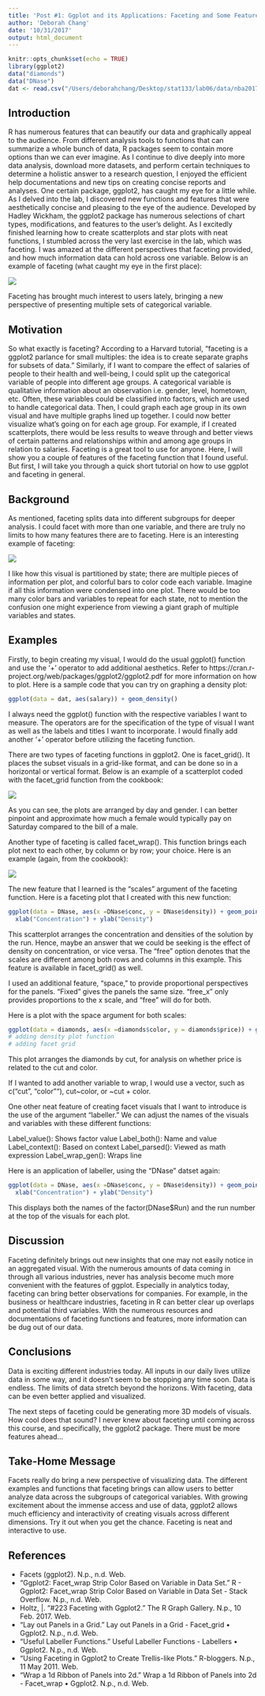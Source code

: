 ```yaml
---
title: 'Post #1: Ggplot and its Applications: Faceting and Some Features'
author: 'Deborah Chang'
date: '10/31/2017'
output: html_document
---
```


```r
knitr::opts_chunk$set(echo = TRUE)
library(ggplot2)
data("diamonds")
data("DNase")
dat <- read.csv("/Users/deborahchang/Desktop/stat133/lab06/data/nba2017-players.csv")
```

## Introduction

R has numerous features that can beautify our data and graphically appeal to the audience. From different analysis tools to functions that can summarize a whole bunch of data, R packages seem to contain more options than we can ever imagine. As I continue to dive deeply into more data analysis, download more datasets, and perform certain techniques to determine a holistic answer to a research question, I enjoyed the efficient help documentations and new tips on creating concise reports and analyses. One certain package, ggplot2, has caught my eye for a little while. As I delved into the lab, I discovered new functions and features that were aesthetically concise and pleasing to the eye of the audience. Developed by Hadley Wickham, the ggplot2 package has numerous selections of chart types, modifications, and features to the user’s delight. As I excitedly finished learning how to create scatterplots and star plots with neat functions, I stumbled across the very last exercise in the lab, which was faceting. I was amazed at the different perspectives that faceting provided, and how much information data can hold across one variable. Below is an example of faceting (what caught my eye in the first place):

![](http://eriqande.github.io/rep-res-web/lectures/lecture_figs/ggplot-more-unnamed-chunk-16-1.png)

Faceting has brought much interest to users lately, bringing a new perspective of presenting multiple sets of categorical variable. 

## Motivation

So what exactly is faceting? According to a Harvard tutorial, “faceting is a ggplot2 parlance for small multiples: the idea is to create separate graphs for subsets of data.” Similarly, if I want to compare the effect of salaries of people to their health and well-being, I could split up the categorical variable of people into different age groups. A categorical variable is qualitative information about an observation i.e. gender, level, hometown, etc. Often, these variables could be classified into factors, which are used to handle categorical data. Then, I could graph each age group in its own visual and have multiple graphs lined up together. I could now better visualize what’s going on for each age group. For example, if I created scatterplots, there would be less results to weave through and better views of certain patterns and relationships within and among age groups in relation to salaries. Faceting is a great tool to use for anyone. Here, I will show you a couple of features of the faceting function that I found useful. But first, I will take you through a quick short tutorial on how to use ggplot and faceting in general. 

## Background

As mentioned, faceting splits data into different subgroups for deeper analysis. I could facet with more than one variable, and there are truly no limits to how many features there are to faceting. Here is an interesting example of faceting:

![](https://cloud.githubusercontent.com/assets/1275592/26282369/611ab89e-3dc5-11e7-86eb-65685cc2948b.png)

I like how this visual is partitioned by state; there are multiple pieces of information per plot, and colorful bars to color code each variable. Imagine if all this information were condensed into one plot. There would be too many color bars and variables to repeat for each state, not to mention the confusion one might experience from viewing a giant graph of multiple variables and states. 

## Examples

Firstly, to begin creating my visual, I would do the usual ggplot() function and use the ‘+’ operator to add additional aesthetics. Refer to https://cran.r-project.org/web/packages/ggplot2/ggplot2.pdf for more information on how to plot. Here is a sample code that you can try on graphing a density plot:

```r
ggplot(data = dat, aes(salary)) + geom_density()
```

I always need the ggplot() function with the respective variables I want to measure. The operators are for the specification of the type of visual I want as well as the labels and titles I want to incorporate. I would finally add another ‘+’ operator before utilizing the faceting function. 

There are two types of faceting functions in ggplot2. One is facet_grid(). It places the subset visuals in a grid-like format, and can be done so in a horizontal or vertical format. Below is an example of a scatterplot coded with the facet_grid function from the cookbook:

![](https://i.stack.imgur.com/EC4xF.png)

As you can see, the plots are arranged by day and gender. I can better pinpoint and approximate how much a female would typically pay on Saturday compared to the bill of a male. 

Another type of faceting is called facet_wrap(). This function brings each plot next to each other, by column or by row; your choice. Here is an example (again, from the cookbook):

![](https://i.stack.imgur.com/pXez8.png)

The new feature that I learned is the "scales" argument of the faceting function. Here is a faceting plot that I created with this new function:

```r
ggplot(data = DNase, aes(x =DNase$conc, y = DNase$density)) + geom_point() + facet_wrap(~ DNase$Run, scales = "free") +
  xlab("Concentration") + ylab("Density") 
```
This scatterplot arranges the concentration and densities of the solution by the run. Hence, maybe an answer that we could be seeking is the effect of density on concentration, or vice versa. The "free" option denotes that the scales are different among both rows and columns in this example. This feature is available in facet_grid() as well.  

I used an additional feature, "space," to provide proportional perspectives for the panels. "Fixed" gives the panels the same size. "free_x" only provides proportions to the x scale, and "free" will do  for both.

Here is a plot with the space argument for both scales:
```r
ggplot(data = diamonds, aes(x =diamonds$color, y = diamonds$price)) + geom_point() + facet_grid(~diamonds$cut, space = "free") + xlab("Color") + ylab("Price")
# adding density plot function
# adding facet grid
```

This plot arranges the diamonds by cut, for analysis on whether price is related to the cut and color.

If I wanted to add another variable to wrap, I would use a vector, such as c(“cut”, “color""), cut~color, or ~cut + color.

One other neat feature of creating facet visuals that I want to introduce is the use of the argument “labeller.” We can adjust the names of the visuals and variables with these different functions:

Label_value(): Shows factor value
Label_both(): Name and value
Label_context(): Based on context
Label_parsed(): Viewed as math expression
Label_wrap_gen(): Wraps line

Here is an application of labeller, using the "DNase" datset again:
```r
ggplot(data = DNase, aes(x =DNase$conc, y = DNase$density)) + geom_point() + facet_wrap(~ DNase$Run, labeller = label_both) +
  xlab("Concentration") + ylab("Density") 
```

This displays both the names of the factor(DNase$Run) and the run number at the top of the visuals for each plot.

## Discussion

Faceting definitely brings out new insights that one may not easily notice in an aggregated visual. With the numerous amounts of data coming in through all various industries, never has analysis become much more convenient with the features of ggplot. Especially in analytics today, faceting can bring better observations for companies. For example, in the business or healthcare industries, faceting in R can better clear up overlaps and potential third variables. With the numerous resources and documentations of faceting functions and features, more information can be dug out of our data. 

## Conclusions

Data is exciting different industries today. All inputs in our daily lives utilize data in some way, and it doesn’t seem to be stopping any time soon. Data is endless. The limits of data stretch beyond the horizons. With faceting, data can be even better applied and visualized.

The next steps of faceting could be generating more 3D models of visuals. How cool does that sound? I never knew about faceting until coming across this course, and specifically, the ggplot2 package. There must be more features ahead…

## Take-Home Message

Facets really do bring a new perspective of visualizing data. The different examples and functions that faceting brings can allow users to better analyze data across the subgroups of categorical variables. With growing excitement about the immense access and use of data, ggplot2 allows much efficiency and interactivity of creating visuals across different dimensions. Try it out when you get the chance. Faceting is neat and interactive to use.

## References

-	Facets (ggplot2). N.p., n.d. Web.
-	"Ggplot2: Facet_wrap Strip Color Based on Variable in Data Set." R - Ggplot2: Facet_wrap Strip Color Based on Variable in Data Set - Stack Overflow. N.p., n.d. Web.
-	Holtz, |. "#223 Faceting with Ggplot2." The R Graph Gallery. N.p., 10 Feb. 2017. Web.
-	"Lay out Panels in a Grid." Lay out Panels in a Grid - Facet_grid • Ggplot2. N.p., n.d. Web.
-	"Useful Labeller Functions." Useful Labeller Functions - Labellers • Ggplot2. N.p., n.d. Web.
-	"Using Faceting in Ggplot2 to Create Trellis-like Plots." R-bloggers. N.p., 11 May 2011. Web.
-	"Wrap a 1d Ribbon of Panels into 2d." Wrap a 1d Ribbon of Panels into 2d - Facet_wrap • Ggplot2. N.p., n.d. Web.

